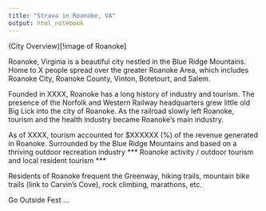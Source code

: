 ```yaml
---
title: "Strava in Roanoke, VA"
output: html_notebook
---
```


(City Overview)[!image of Roanoke]

Roanoke, Virginia is a beautiful city nestled in the Blue Ridge Mountains. Home to X people spread over the greater Roanoke Area, which includes Roanoke City, Roanoke County, Vinton, Botetourt, and Salem. 

Founded in XXXX, Roanoke has a long history of industry and tourism. The presence of the Norfolk and Western Railway headquarters grew little old Big Lick into the city of Roanoke. As the railroad slowly left Roanoke, tourism and the health industry became Roanoke's main industry. 

As of XXXX, tourism accounted for $XXXXXX (%) of the revenue generated in Roanoke. Surrounded by the Blue Ridge Mountains and based on a thriving outdoor recreation industry *** Roanoke activity / outdoor tourism and local resident tourism *** 

Residents of Roanoke frequent the Greenway, hiking trails, mountain bike trails (link to Carvin's Cove), rock climbing, marathons, etc. 

Go Outside Fest ... 



```r

```


```r

```

